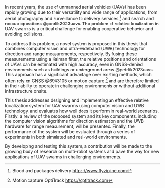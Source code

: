 In recent years, the use of unmanned aerial vehicles (UAVs) has been rapidly growing due to their versatility and wide range of applications, from aerial photography and surveillance to delivery services [^zipline] and search and rescue operations @petrlik2023uavs. 
The problem of relative localization in UAV swarms is a critical challenge for enabling cooperative behavior and avoiding collisions.

To address this problem, a novel system is proposed in this thesis that combines computer vision and ultra-wideband (UWB) technology for direction and range measurements, respectively. 
By fusing these measurements using a Kalman filter, the relative positions and orientations of UAVs can be estimated with high accuracy, even in GNSS-denied environments such as buildings or underground areas @petrlik2023uavs. 
This approach has a significant advantage over existing methods, which often rely on GNSS @6943105 or motion capture [^optitrack] and are therefore limited in their ability to operate in challenging environments or without additional infrastructure onsite.

This thesis addresses designing and implementing an effective relative localization system for UAV swarms using computer vision and UWB technology, and evaluates how well does it perform in real-world scenarios. 
Firstly, a review of the proposed system and its key components, including the computer vision algorithms for direction estimation and the UWB hardware for range measurement, will be presented. 
Finally, the performance of the system will be evaluated through a series of experiments in both simulated and real-world environments.

By developing and testing this system, a contribution will be made to the growing body of research on multi-robot systems and pave the way for new applications of UAV swarms in challenging environments.

[^zipline]: Blood and packages delivery <https://www.flyzipline.com>
[^optitrack]: Motion capture OptiTrack <https://optitrack.com>
